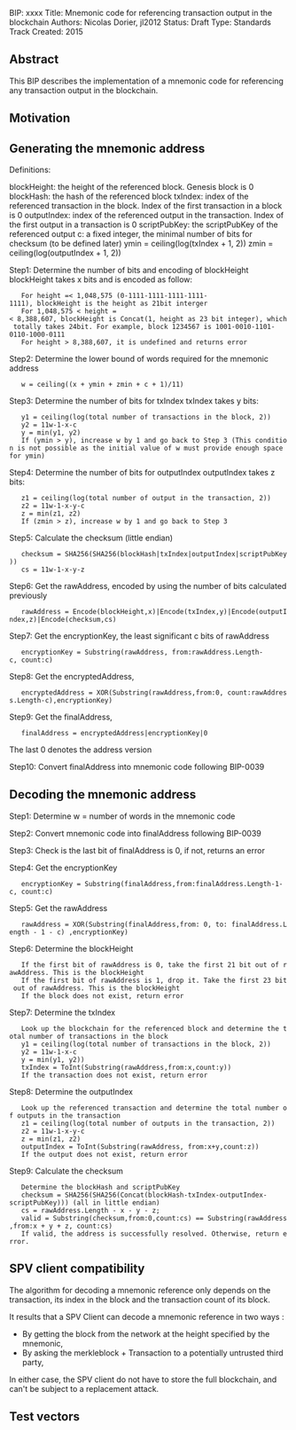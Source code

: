 BIP: xxxx
Title: Mnemonic code for referencing transaction output in the blockchain
Authors: Nicolas Dorier, jl2012
Status: Draft
Type: Standards Track
Created: 2015

==Abstract==

This BIP describes the implementation of a mnemonic code for referencing any transaction output in the blockchain.

==Motivation==

==Generating the mnemonic address==

Definitions:

blockHeight: the height of the referenced block. Genesis block is 0
blockHash: the hash of the referenced block
txIndex: index of the referenced transaction in the block. Index of the first transaction in a block is 0
outputIndex: index of the referenced output in the transaction. Index of the first output in a transaction is 0
scriptPubKey: the scriptPubKey of the referenced output
c: a fixed integer, the minimal number of bits for checksum (to be defined later)
ymin = ceiling(log(txIndex + 1, 2))
zmin = ceiling(log(outputIndex + 1, 2))

Step1: Determine the number of bits and encoding of blockHeight
blockHeight takes x bits and is encoded as follow:

    For height =< 1,048,575 (0-1111-1111-1111-1111-1111), blockHeight is the height as 21bit interger
    For 1,048,575 < height =< 8,388,607, blockHeight is Concat(1, height as 23 bit integer), which totally takes 24bit. For example, block 1234567 is 1001-0010-1101-0110-1000-0111
    For height > 8,388,607, it is undefined and returns error

Step2: Determine the lower bound of words required for the mnemonic address

    w = ceiling((x + ymin + zmin + c + 1)/11)

Step3: Determine the number of bits for txIndex
txIndex takes y bits:

    y1 = ceiling(log(total number of transactions in the block, 2))
    y2 = 11w-1-x-c
    y = min(y1, y2)
    If (ymin > y), increase w by 1 and go back to Step 3 (This condition is not possible as the initial value of w must provide enough space for ymin)

Step4: Determine the number of bits for outputIndex
outputIndex takes z bits:

    z1 = ceiling(log(total number of output in the transaction, 2))
    z2 = 11w-1-x-y-c
    z = min(z1, z2)
    If (zmin > z), increase w by 1 and go back to Step 3

Step5: Calculate the checksum (little endian)

    checksum = SHA256(SHA256(blockHash|txIndex|outputIndex|scriptPubKey))
    cs = 11w-1-x-y-z

Step6: Get the rawAddress, encoded by using the number of bits calculated previously  

    rawAddress = Encode(blockHeight,x)|Encode(txIndex,y)|Encode(outputIndex,z)|Encode(checksum,cs)

Step7: Get the encryptionKey,  the least significant c bits of rawAddress

    encryptionKey = Substring(rawAddress, from:rawAddress.Length-c, count:c)

Step8: Get the encryptedAddress,

    encryptedAddress = XOR(Substring(rawAddress,from:0, count:rawAddress.Length-c),encryptionKey)

Step9: Get the finalAddress,

    finalAddress = encryptedAddress|encryptionKey|0

The last 0 denotes the address version

Step10: Convert finalAddress into mnemonic code following BIP-0039

==Decoding the mnemonic address==

Step1: Determine w = number of words in the mnemonic code

Step2: Convert mnemonic code into finalAddress following BIP-0039

Step3: Check is the last bit of finalAddress is 0, if not, returns an error

Step4: Get the encryptionKey

    encryptionKey = Substring(finalAddress,from:finalAddress.Length-1-c, count:c)

Step5: Get the rawAddress

    rawAddress = XOR(Substring(finalAddress,from: 0, to: finalAddress.Length - 1 - c) ,encryptionKey)

Step6: Determine the blockHeight

    If the first bit of rawAddress is 0, take the first 21 bit out of rawAddress. This is the blockHeight
    If the first bit of rawAddress is 1, drop it. Take the first 23 bit out of rawAddress. This is the blockHeight
    If the block does not exist, return error

Step7: Determine the txIndex

    Look up the blockchain for the referenced block and determine the total number of transactions in the block
    y1 = ceiling(log(total number of transactions in the block, 2))
    y2 = 11w-1-x-c
    y = min(y1, y2))
    txIndex = ToInt(Substring(rawAddress,from:x,count:y))
    If the transaction does not exist, return error

Step8: Determine the outputIndex

    Look up the referenced transaction and determine the total number of outputs in the transaction
    z1 = ceiling(log(total number of outputs in the transaction, 2))
    z2 = 11w-1-x-y-c
    z = min(z1, z2)
    outputIndex = ToInt(Substring(rawAddress, from:x+y,count:z))
    If the output does not exist, return error

Step9: Calculate the checksum

    Determine the blockHash and scriptPubKey
    checksum = SHA256(SHA256(Concat(blockHash-txIndex-outputIndex-scriptPubKey))) (all in little endian)
    cs = rawAddress.Length - x - y - z;
    valid = Substring(checksum,from:0,count:cs) == Substring(rawAddress,from:x + y + z, count:cs)
    If valid, the address is successfully resolved. Otherwise, return error.

==SPV client compatibility==

The algorithm for decoding a mnemonic reference only depends on the transaction, its index in the block and the transaction count of its block.

It results that a SPV Client can decode a mnemonic reference in two ways :
* By getting the block from the network at the height specified by the mnemonic,
* By asking the merkleblock + Transaction to a potentially untrusted third party,

In either case, the SPV client do not have to store the full blockchain, and can't be subject to a replacement attack.

==Test vectors==